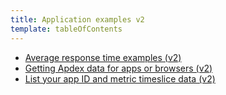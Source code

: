 ```yaml
---
title: Application examples v2
template: tableOfContents
---
```


* [Average response time examples (v2)](/docs/apis/rest-api-v2/application-examples-v2/average-response-time-examples-v2)
* [Getting Apdex data for apps or browsers (v2)](/docs/apis/rest-api-v2/application-examples-v2/getting-apdex-data-apps-or-browsers-v2)
* [List your app ID and metric timeslice data (v2)](/docs/apis/rest-api-v2/application-examples-v2/list-your-app-id-metric-timeslice-data-v2)
